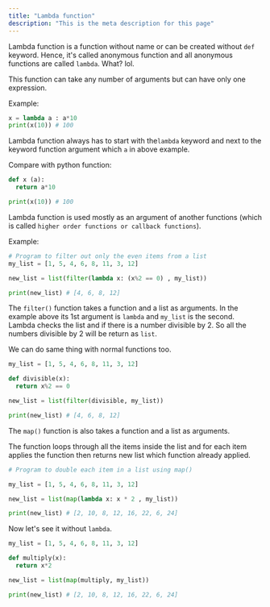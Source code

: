 ```yaml
---
title: "Lambda function"
description: "This is the meta description for this page"
---
```


Lambda function is a function without name or can be created without `def` keyword. Hence,
it's called anonymous function and all anonymous functions are called `lambda`. What? lol.

This function can take any number of arguments but can have only one expression.

Example:

```python
x = lambda a : a*10
print(x(10)) # 100
```

Lambda function always has to start with the`lambda` keyword and next to the keyword function
argument which `a` in above example.

Compare with python function:

```python
def x (a):
  return a*10

print(x(10)) # 100
```

Lambda function is used mostly as an argument of another functions (which is called `higher order functions or callback functions`).

Example:

```python
# Program to filter out only the even items from a list
my_list = [1, 5, 4, 6, 8, 11, 3, 12]

new_list = list(filter(lambda x: (x%2 == 0) , my_list))

print(new_list) # [4, 6, 8, 12]
```

The `filter()` function takes a function and a list as arguments.
In the example above its 1st argument is `lambda` and `my_list` is the second. Lambda checks the list and if there is
a number divisible by 2. So all the numbers divisible by 2 will be return as `list`.

We can do same thing with normal functions too.

```python
my_list = [1, 5, 4, 6, 8, 11, 3, 12]

def divisible(x):
  return x%2 == 0

new_list = list(filter(divisible, my_list))

print(new_list) # [4, 6, 8, 12]
```

The `map()` function is also takes a function and a list as arguments.

The function loops through all the items inside the list and for each item applies the function
then returns new list which function already applied.

```python
# Program to double each item in a list using map()

my_list = [1, 5, 4, 6, 8, 11, 3, 12]

new_list = list(map(lambda x: x * 2 , my_list))

print(new_list) # [2, 10, 8, 12, 16, 22, 6, 24]
```

Now let's see it without `lambda`.

```python
my_list = [1, 5, 4, 6, 8, 11, 3, 12]

def multiply(x):
  return x*2

new_list = list(map(multiply, my_list))

print(new_list) # [2, 10, 8, 12, 16, 22, 6, 24]
```
